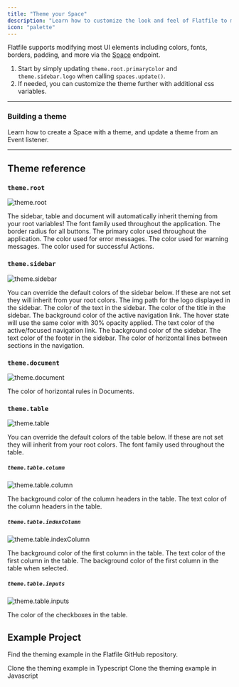 ```yaml
---
title: "Theme your Space"
description: "Learn how to customize the look and feel of Flatfile to match your brand."
icon: "palette"
---
```


Flatfile supports modifying most UI elements including colors, fonts, borders, padding, and
more via the <Tooltip tip="A micro-application...">[Space](../concepts/spaces)</Tooltip> endpoint.

1. Start by simply updating `theme.root.primaryColor` and `theme.sidebar.logo` when calling `spaces.update()`.
2. If needed, you can customize the theme further with additional css variables.

---

### Building a theme

Learn how to create a Space with a theme, and update a theme from an Event listener.

<Snippet file="guides/theming/block1.mdx" />

---

## Theme reference

### `theme.root`

![theme.root](../images/customize/theme_root.png)

<Tip>
  The sidebar, table and document will automatically inherit theming from your
  root variables!
</Tip>

<ParamField path="fontFamily" type="string">
  The font family used throughout the application.
</ParamField>
<ParamField path="buttonBorderRadius" type="string">
  The border radius for all buttons.
</ParamField>
<ParamField path="primaryColor" type="string">
  The primary color used throughout the application.
</ParamField>
<ParamField path="dangerColor" type="string">
  The color used for error messages.  
</ParamField>
<ParamField path="warningColor" type="string">
  The color used for warning messages.
</ParamField>
<ParamField path="successColor" type="string">
  The color used for successful Actions.
</ParamField>

### `theme.sidebar`

![theme.sidebar](../images/customize/theme_sidebar.png)

<Info>
  You can override the default colors of the sidebar below. If these are not set
  they will inherit from your root colors.
</Info>

<ParamField path="logo" type="string">
  The img path for the logo displayed in the sidebar.
</ParamField>
<ParamField path="textColor" type="string">
  The color of the text in the sidebar.
</ParamField>
<ParamField path="titleColor" type="string">
  The color of the title in the sidebar.
</ParamField>
<ParamField path="focusBgColor" type="string">
  The background color of the active navigation link. The hover state will use the same color with 30% opacity applied.
</ParamField>
<ParamField path="focusTextColor" type="string"> 
  The text color of the active/focused navigation link.
</ParamField>
<ParamField path="backgroundColor" type="string">
  The background color of the sidebar.
</ParamField>
<ParamField path="footerTextColor" type="string">
  The text color of the footer in the sidebar.
</ParamField>
<ParamField path="borderColor" type="string">
  The color of horizontal lines between sections in the navigation.
</ParamField>

### `theme.document`

![theme.document](../images/customize/theme_document.png)

<ParamField path="borderColor" type="string">
  The color of horizontal rules in Documents.
</ParamField>

### `theme.table`

![theme.table](../images/customize/theme_table.png)

<Info>
  You can override the default colors of the table below. If these are not set
  they will inherit from your root colors.
</Info>

<ParamField path="fontFamily" type="string">
  The font family used throughout the table.
</ParamField>

##### `theme.table.column`

![theme.table.column](../images/customize/theme_table_column.png)

<ParamField path="column.header.backgroundColor" type="string">
  The background color of the column headers in the table.
</ParamField>
<ParamField path="column.header.color" type="string">
  The text color of the column headers in the table.
</ParamField>

##### `theme.table.indexColumn`

![theme.table.indexColumn](../images/customize/theme_table_indexColumn.png)

<ParamField path="indexColumn.backgroundColor" type="string">
  The background color of the first column in the table.
</ParamField>
<ParamField path="indexColumn.color" type="string">
  The text color of the first column in the table.
</ParamField>
<ParamField path="indexColumn.selected.backgroundColor" type="string">
  The background color of the first column in the table when selected.
</ParamField>

##### `theme.table.inputs`

![theme.table.inputs](../images/customize/theme_table_inputs.png)

<ParamField path="inputs.checkbox.color" type="string">
  The color of the checkboxes in the table.
</ParamField>

## Example Project

Find the theming example in the Flatfile GitHub repository.

<CardGroup cols={2}>
  <Card
    title="typescript"
    icon="code-merge"
    href="https://github.com/FlatFilers/flatfile-docs-kitchen-sink/blob/main/typescript/theming/index.ts"
  >
    Clone the theming example in Typescript
  </Card>
  <Card
    title="javascript"
    icon="js"
    href="https://github.com/FlatFilers/flatfile-docs-kitchen-sink/blob/main/javascript/theming/index.js"
  >
    Clone the theming example in Javascript
  </Card>
</CardGroup>
